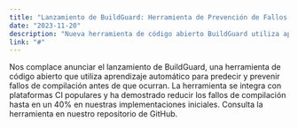```yaml
---
title: "Lanzamiento de BuildGuard: Herramienta de Prevención de Fallos de Compilación Impulsada por IA"
date: "2023-11-20"
description: "Nueva herramienta de código abierto BuildGuard utiliza aprendizaje automático para predecir y prevenir fallos de compilación en CI, mostrando una reducción del 40% en fallos."
link: "#"
---
```


Nos complace anunciar el lanzamiento de BuildGuard, una herramienta de código abierto que utiliza aprendizaje automático para predecir y prevenir fallos de compilación antes de que ocurran. La herramienta se integra con plataformas CI populares y ha demostrado reducir los fallos de compilación hasta en un 40% en nuestras implementaciones iniciales. Consulta la herramienta en nuestro repositorio de GitHub.
